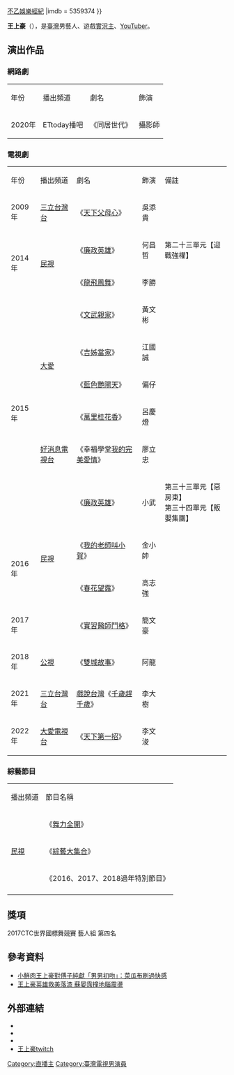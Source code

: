 {{藝人
|姓名 = 王上豪
|類型 = 男藝人
|羅馬拼音 = Wang Hao on
|英文名 = Simba
|國籍 = {{ROC}}
|出生日期 = {{birth date and age|1989|08|13}}
|出生地點 = {{TWN}}
|職業 = [[演員|演員]] [[舞者|舞者]] [[小提琴樂手|小提琴樂手]]   [[實況主|實況主]] [[YouTuber|YouTuber]]
|語言 = [[國語|國語]]、[[台語|台語]]、[[英語|英語]]
|宗教信仰 =
|配偶 =
|出道地點 =
|出道日期 = {{Start date and age|2014}}
|出道作 = 《[[天下父母心|天下父母心]]》
|代表作 = 《[[廉政英雄|廉政英雄]]》、《[[春花望露|春花望露]]》<br>《[[我的老師叫小賀|我的老師叫小賀]]》
|著名角色= 金小帥
|活躍年代 = 2014年至今
|經紀公司 =[[鳳凰藝能|鳳凰藝能]]（2013～2018年）<ref>{{Cite web |url=http://www.ftv.com.tw/phoenix/entertainer.aspx?eid=109 |title=鳳凰藝能 {{!}} 王上豪 |accessdate=2017-08-06 |archive-date=2017-08-06 |archive-url=https://web.archive.org/web/20170806141439/http://www.ftv.com.tw/phoenix/entertainer.aspx?eid=109 |dead-url=no }}</ref><br><br>[[不乙娛樂經紀|不乙娛樂經紀]]
|imdb = 5359374
}}

'''王上豪'''（{{bd|1989年|8月13日||catIdx=L王}}），是[[臺灣|臺灣]]男藝人、遊戲[[實況主|實況主]]、[[YouTuber|YouTuber]]。

== 演出作品 ==

=== 網路劇 ===
{| class="wikitable" 
|- style="background:#AEEEEE;color:black;font-weight:bold;text-align:center"
|年份
|播出頻道
|劇名
|飾演
|-
|2020年
|ETtoday播吧||《同居世代》||攝影師
|}


=== 電視劇 ===
{| class="wikitable" 
|- style="background:#AEEEEE;color:black;font-weight:bold;text-align:center"
|年份
|播出頻道
|劇名
|飾演
|備註
|-
|rowspan=1|2009年||rowspan=1|[[三立台灣台|三立台灣台]]
|《[[天下父母心|天下父母心]]》||吳添貴||
|-
|rowspan=2|2014年||rowspan=2|[[民視|民視]]
|《[[廉政英雄|廉政英雄]]》||何昌哲||第二十三單元【迎戰強權】
|-
|《[[龍飛鳳舞_(電視劇)|龍飛鳳舞]]》||李勝||
|-
|rowspan=6|2015年||rowspan=4|[[大愛|大愛]]
|《[[文武親家|文武親家]]》||黃文彬||
|-
|《[[吉姊當家|吉姊當家]]》||江國誠||
|-
|《[[藍色艷陽天|藍色艷陽天]]》||偏仔||
|-
|《[[萬里桂花香|萬里桂花香]]》||呂慶燈||
|-
|[[好消息電視台|好消息電視台]]||《幸福學堂[[我的完美愛情|我的完美愛情]]》||廖立忠||
|-
|rowspan=4|[[民視|民視]]||《[[廉政英雄|廉政英雄]]》||小武||第三十三單元【惡房東】<BR>第三十四單元【販嬰集團】
|-
|rowspan=2|2016年||《[[我的老師叫小賀|我的老師叫小賀]]》||金小帥||
|-
|《[[春花望露|春花望露]]》||高志強||
|-
|2017年||《[[實習醫師鬥格|實習醫師鬥格]]》||簡文豪||
|-
|2018年||[[公視|公視]]||《[[雙城故事_(電視劇)|雙城故事]]》||阿龍||
|-
|2021年||rowspan=1|[[三立台灣台|三立台灣台]]||[[新戲說台灣|戲說台灣]]《[[千歲趕千歲|千歲趕千歲]]》||李大樹||
|-
|rowspan=1|2022年||[[大愛電視台|大愛電視台]]
|《[[天下第一招|天下第一招]]》||李文浚||
|}

=== 綜藝節目 ===
{| class="wikitable" 
|- style="background:#AEEEEE;color:black;font-weight:bold;text-align:center"
|播出頻道
|節目名稱
|-
|rowspan=3|[[民視|民視]]||《[[舞力全開_(節目)|舞力全開]]》 
|-
|《[[綜藝大集合|綜藝大集合]]》
|- 
|《2016、2017、2018過年特別節目》
|-
|}

== 獎項 ==
2017CTC世界國標舞競賽
藝人組 第四名

==參考資料==
{{Reflist}}
*[http://star.ettoday.net/news/718004 小鮮肉王上豪對傅子純獻「男男初吻」：菜瓜布刷過快感] {{Wayback|url=http://star.ettoday.net/news/718004 |date=20160801173707 }}
*[http://udn.com/news/story/8/1797671 王上豪英雄救美落漆 蘇晏霈撞地腦震盪] {{Wayback|url=http://udn.com/news/story/8/1797671 |date=20160916164540 }}

== 外部連結 ==
*{{facebook|simba0813|王上豪 simba}}
*{{instagram|simba_0813|王上豪simba}}
*{{youtube|channel=UC_tvncEjdKtZUmaFEe-2JSA|王上豪 Simba}}
*[https://www.twitch.tv/simba01883483 王上豪twitch] {{Wayback|url=https://www.twitch.tv/simba01883483 |date=20180109235611 }}

[[Category:直播主|Category:直播主]]
[[Category:臺灣電視男演員|Category:臺灣電視男演員]]